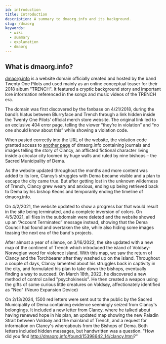 ```yaml
---
id: introduction
title: Introduction
description: A summary to dmaorg.info and its background.
slug: /dmaorg
keywords:
  - wiki
  - summary
  - explanation
  - dmaorg
---
```


## What is dmaorg.info?

[dmaorg.info](http://dmaorg.info) is a website domain officially created and hosted by the band Twenty One Pilots and used mainly as an online conceptual teaser for their 2018 album "TRENCH". It featured a cryptic background story and important lore information referenced in the songs and music videos of the TRENCH era.

The domain was first discovered by the fanbase on 4/21/2018, during the band’s hiatus between Blurryface and Trench through a link hidden inside the Twenty One Pilots’ official merch store website. The original link led to an exclusive 404 error page, telling the viewer “they’re in violation” and “no one should know about this” while showing a violation code.

When pasted correctly into the URL of the website, the violation code granted access to [another page](https://www.dmaorg.site/original/found/15398642_14/clancy.html) of dmaorg.info containing journals and images telling the story of Clancy, an afflicted fictional character living inside a circular city loomed by huge walls and ruled by nine bishops – the Sacred Municipality of Dema.

As the website updated throughout the months and more content was added to its lore, Clancy’s struggles with Dema became visible and a plan to escape the city came true. But after getting lost in the unknown wilderness of Trench, Clancy grew weary and anxious, ending up being retrieved back to Dema by his bishop Keons and temporarily ending the timeline of dmaorg.info.

On 4/2/2021, the website updated to show a progress bar that would result in the site being terminated, and a complete inversion of colors. On 4/5/2021, all files in the subdomain were deleted and the website showed up an “Account Terminated” message instead, showing that the Dema Council had found and overtaken the site, while also hiding some images teasing the next era of the band's projects.  

After almost a year of silence, on 3/16/2022, the site updated with a new map of the continent of Trench which introduced the island of Voldsøy-Norwegian word for violence island. With this map, we saw the return of Clancy and the Torchbearer after they washed up on the island. Throughout a couple of days, Clancy lamented about his struggles back in captivity in the city, and formulated his plan to take down the bishops, eventually finding a way to succeed. On March 18th, 2022, he discovered a new method of control called "psychokinesis". He then created a weapon using the gifts of some curious little creatures on Voldsøy, affectionately identified as "Ned" (Neuro Expansion Device)

On 2/13/2024, 1500 red letters were sent out to the public by the Sacred Municipality of Dema containing evidence seemingly seized from Clancy's belongings. It included a new letter from Clancy, where he talked about having renewed hope in his plan, an updated map showing the new Paladin Strait between Voldsøy and the mainland of Trench, and a request for information on Clancy's whereabouts from the Bishops of Dema. Both letters included hidden messages, but handwritten was a question. "How did you find http://dmaorg.info/found/15398642_14/clancy.html?"
